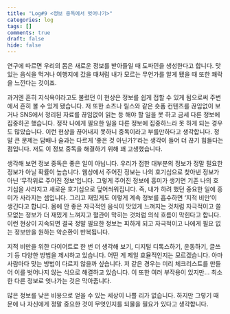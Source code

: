 ```yaml
---
title: "Log#9 <정보 중독에서 벗어나기>"
categories: log
tags: []
comments: true
draft: false
hide: false
---
```


연구에 따르면 우리의 몸은 새로운 정보를 받아들일 때 도파민을 생성한다고 합니다. 맛있는 음식을 먹거나 여행지에 갔을 때처럼 내가 모르는 무언가를 알게 됐을 때 또한 쾌락을 느낀다는 것이죠.

과거엔 흔히 지식욕이라고도 불렀던 이 현상은 정보를 쉽게 접할 수 있게 됨으로써 주변에서 흔히 볼 수 있게 됐습니다. 저 또한 쇼츠나 릴스와 같은 숏폼 컨텐츠를 끊임없이 보거나 SNS에서 정리된 자료를 끊임없이 읽는 등 해야 할 일을 못 하고 금세 다른 정보에 집중하곤 했습니다. 정작 나에게 필요한 일을 다른 정보에 집중하느라 못 하게 되는 경우도 많았습니다. 이런 현상을 끊어내지 못하니 중독이라고 부를만하다고 생각합니다. 정말 큰 문제는 담배나 술과는 다르게 ‘좋은 것 아닌가?’라는 생각이 들어 더 끊기 힘들다는 점입니다. 저도 이 정보 중독을 해결하기 위해 꽤 고생했습니다.

생각해 보면 정보 중독은 좋은 일이 아닙니다. 우리가 접한 대부분의 정보가 정말 필요한 정보가 아닐 확률이 높습니다. 웹상에서 주어진 정보는 나의 호기심으로 찾아낸 정보가 아닌 ‘무작위로 주어진 정보’입니다. 그렇게 주어진 정보에 흥미가 생기면 기존 나의 호기심을 사라지고 새로운 호기심으로 덮어씌워집니다. 즉, 내가 하려 했던 중요한 일에 흥미가 사라지는 셈입니다. 그리고 재밌게도 이렇게 계속 정보를 흡수하면 ‘지적 비만’이 생긴다고 합니다. 몸에 안 좋은 자극적인 음식이 맛있게 느껴지는 것처럼 자극적이고 쓸모없는 정보가 더 재밌게 느껴지고 혈관이 막히는 것처럼 의식 흐름이 막힌다고 합니다. 이런 현상이 지속되면 결국 정말 필요한 정보는 피하게 되고 자극적이고 나에게 필요 없는 정보만을 원하는 악순환이 반복됩니다.

지적 비만을 위한 다이어트로 한 번 더 생각해 보기, 디지털 디톡스하기, 운동하기, 글쓰기 등 다양한 방법을 제시하고 있습니다. 어떤 게 제일 효율적인지는 모르겠습니다. 아마 사람마다 맞는 방법이 다르지 않을까 싶습니다. 저 같은 경우는 미리 체크리스트를 만들어 이를 벗어나지 않는 식으로 해결하고 있습니다. 이 또한 여러 부작용이 있지만… 최소한 다른 정보로 엇나가는 것은 막아줍니다.

많은 정보를 낮은 비용으로 얻을 수 있는 세상이 나쁠 리가 없습니다. 하지만 그렇기 때문에 나 자신에게 정말 중요한 것이 무엇인지를 되물을 필요가 있다고 생각합니다.